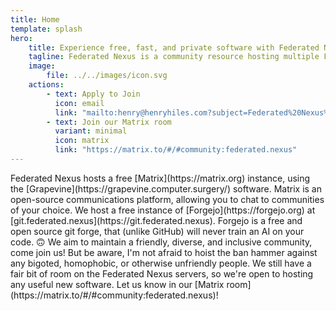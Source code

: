 ```yaml
---
title: Home
template: splash
hero:
    title: Experience free, fast, and private software with Federated Nexus
    tagline: Federated Nexus is a community resource hosting multiple FOSS (especially federated) services, including Matrix and Forgejo.
    image:
        file: ../../images/icon.svg
    actions:
        - text: Apply to Join
          icon: email
          link: "mailto:henry@henryhiles.com?subject=Federated%20Nexus%20Account%20Application&body=Hello%2C%0A%0AI%20would%20like%20to%20have%20a%20Federated%20Nexus%20account%20for%20the%20following%20services%3A%0A-%20%5B%20%5D%20Matrix%0A-%20%5B%20%5D%20Forgejo%0A%0AI%20would%20like%20this%20username%3A%0A%0AI%20agree%20not%20to%20be%20homophobic%2C%20bigoted%2C%20unfriendly%2C%20etc..."
        - text: Join our Matrix room
          variant: minimal
          icon: matrix
          link: "https://matrix.to/#/#community:federated.nexus"
---
```



<CardGrid>
    <Card title="Private and Free Communications" icon="comment">
        Federated Nexus hosts a free [Matrix](https://matrix.org) instance,
        using the [Grapevine](https://grapevine.computer.surgery/) software.
        Matrix is an open-source communications platform, allowing you to chat
        to communities of your choice.
    </Card>
    <Card title="A Fast and Free Home for Your Code" icon="seti:git">
        We host a free instance of [Forgejo](https://forgejo.org) at
        [git.federated.nexus](https://git.federated.nexus). Forgejo is a free
        and open source git forge, that (unlike GitHub) will never train an AI
        on your code. 🙃
    </Card>
    <Card title="Friendly Community" icon="heart">
        We aim to maintain a friendly, diverse, and inclusive community, come
        join us! But be aware, I'm not afraid to hoist the ban hammer against
        any bigoted, homophobic, or otherwise unfriendly people.
    </Card>
    <Card title="More Coming Soon?" icon="document">
        We still have a fair bit of room on the Federated Nexus servers, so
        we're open to hosting any useful new software. Let us know in our
        [Matrix room](https://matrix.to/#/#community:federated.nexus)!
    </Card>
</CardGrid>
